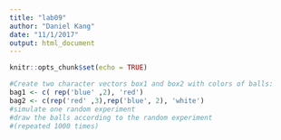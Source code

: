 ```yaml
---
title: "lab09"
author: "Daniel Kang"
date: "11/1/2017"
output: html_document
---
```


```r
knitr::opts_chunk$set(echo = TRUE)
```

```r
#Create two character vectors box1 and box2 with colors of balls:
bag1 <- c( rep('blue' ,2), 'red')
bag2 <- c(rep('red' ,3),rep('blue', 2), 'white')
#simulate one random experiment
#draw the balls according to the random experiment
#(repeated 1000 times)
```